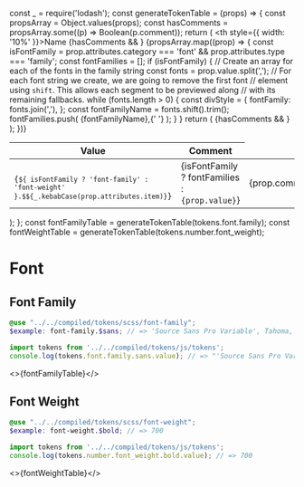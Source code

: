 const _ = require('lodash');
const generateTokenTable = (props) => {
  const propsArray = Object.values(props);
  const hasComments = propsArray.some((p) => Boolean(p.comment));
  return (
    <table>
      <thead>
        <tr>
          <th style={{ width: '10%' }}>Name</th>
          <th>Value</th>
          {hasComments && <th>Comment</th>}
        </tr>
      </thead>
      <tbody>
        {propsArray.map((prop) => {
          const isFontFamily =
            prop.attributes.category === 'font' &&
            prop.attributes.type === 'family';
          const fontFamilies = [];
          if (isFontFamily) {
            // Create an array for each of the fonts in the family string
            const fonts = prop.value.split(',');
            // For each font string we create, we are going to remove the first font
            // element using `shift`. This allows each segment to be previewed along
            // with its remaining fallbacks.
            while (fonts.length > 0) {
              const divStyle = {
                fontFamily: fonts.join(','),
              };
              const fontFamilyName = fonts.shift().trim();
              fontFamilies.push(
                <span key={fontFamilyName} style={divStyle}>
                  {fontFamilyName},{' '}
                </span>
              );
            }
          }
          return (
            <tr key={prop.name}>
              <td>
                <code>
                  {`${
                    isFontFamily ? 'font-family' : 'font-weight'
                  }.$${_.kebabCase(prop.attributes.item)}`}
                </code>
              </td>
              <td>{isFontFamily ? fontFamilies : <code>{prop.value}</code>}</td>
              {hasComments && <td>{prop.comment}</td>}
            </tr>
          );
        })}
      </tbody>
    </table>
  );
};
const fontFamilyTable = generateTokenTable(tokens.font.family);
const fontWeightTable = generateTokenTable(tokens.number.font_weight);

<Meta title="Design/Tokens/Font" />

# Font

## Font Family

```scss
@use "../../compiled/tokens/scss/font-family";
$example: font-family.$sans; // => 'Source Sans Pro Variable', Tahoma, 'Helvetica Neue', Helvetica, Arial, sans-serif
```

```javascript
import tokens from '../../compiled/tokens/js/tokens';
console.log(tokens.font.family.sans.value); // => "'Source Sans Pro Variable', Tahoma, 'Helvetica Neue', Helvetica, Arial, sans-serif"
```

<>{fontFamilyTable}</>

## Font Weight

```scss
@use "../../compiled/tokens/scss/font-weight";
$example: font-weight.$bold; // => 700
```

```javascript
import tokens from '../../compiled/tokens/js/tokens';
console.log(tokens.number.font_weight.bold.value); // => 700
```

<>{fontWeightTable}</>
